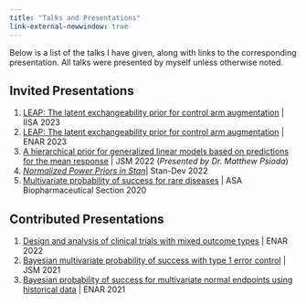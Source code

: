 ```yaml
---
title: "Talks and Presentations"
link-external-newwindow: true
---
```


Below is a list of the talks I have given, along with links to the corresponding presentation. All talks were presented by myself unless otherwise noted.

## Invited Presentations

1.  [LEAP: The latent exchangeability prior for control arm augmentation](https://www.overleaf.com/read/gxxnkyhkbyjc) \| IISA 2023
2.  [LEAP: The latent exchangeability prior for control arm augmentation](https://www.overleaf.com/read/gxxnkyhkbyjc) \| ENAR 2023
3.  [A hierarchical prior for generalized linear models based on predictions for the mean response](https://www.overleaf.com/read/jxrtbgwdfgtg) \| JSM 2022 (*Presented by Dr. Matthew Psioda*)
4.  [*Normalized Power Priors in Stan*](https://www.overleaf.com/read/ttxpxvbckgcb)\| Stan-Dev 2022
5.  [Multivariate probability of success for rare diseases](https://www.overleaf.com/read/vdhtymngrtjm) \| ASA Biopharmaceutical Section 2020

## Contributed Presentations

1.  [Design and analysis of clinical trials with mixed outcome types](https://www.overleaf.com/read/srytnjghxbtp) \| ENAR 2022
2.  [Bayesian multivariate probability of success with type 1 error control](https://www.overleaf.com/read/swttngsgdsvc) \| JSM 2021
3.  [Bayesian probability of success for multivariate normal endpoints using historical data](https://www.overleaf.com/read/vmnvmdbsphyd) \| ENAR 2021

